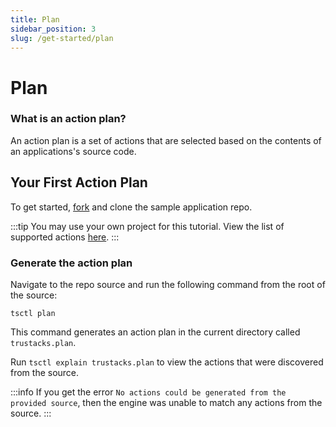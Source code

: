 ```yaml
---
title: Plan
sidebar_position: 3
slug: /get-started/plan
---
```



# Plan

### What is an action plan?

An action plan is a set of actions that are selected based on the contents of an applications's source code.

## Your First Action Plan

To get started, [fork](https://github.com/TruStacks/react-sample/fork) and clone the sample application repo.

:::tip
You may use your own project for this tutorial. View the list of supported actions [here](/actions).
:::

### Generate the action plan

Navigate to the repo source and run the following command from the root of the source:

```
tsctl plan
```

This command generates an action plan in the current directory called `trustacks.plan`.

Run `tsctl explain trustacks.plan` to view the actions that were discovered from the source.

:::info
If you get the error `No actions could be generated from the provided source`, then the engine was unable to match any actions from the source.
:::

